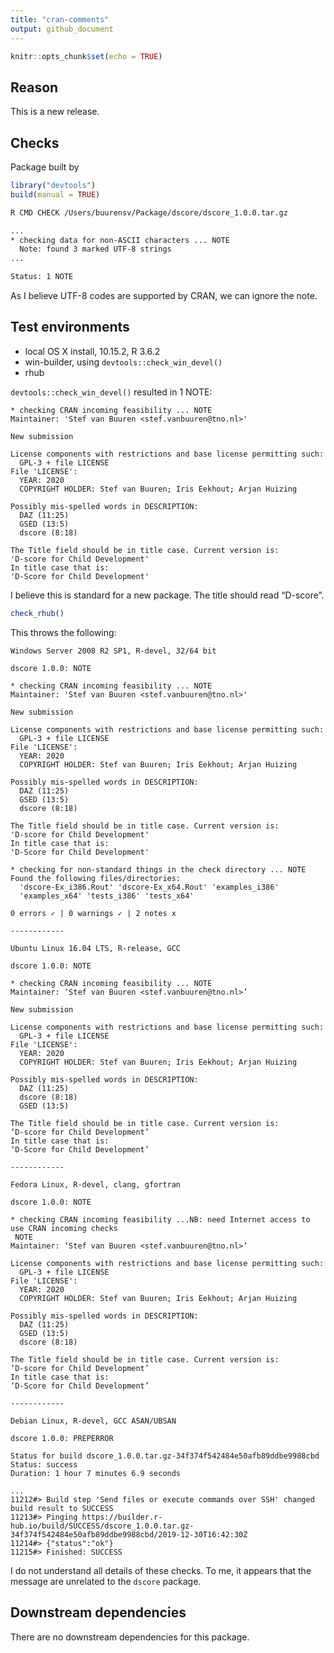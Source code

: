 ```yaml
---
title: "cran-comments"
output: github_document
---
```


```r
knitr::opts_chunk$set(echo = TRUE)
```

## Reason 

This is a new release.

## Checks

Package built by

```r
library("devtools")
build(manual = TRUE)
```

```bash
R CMD CHECK /Users/buurensv/Package/dscore/dscore_1.0.0.tar.gz

...
* checking data for non-ASCII characters ... NOTE
  Note: found 3 marked UTF-8 strings
...

Status: 1 NOTE
```

As I believe UTF-8 codes are supported by CRAN, we can ignore the note.

## Test environments
* local OS X install, 10.15.2, R 3.6.2
* win-builder, using `devtools::check_win_devel()`
* rhub

`devtools::check_win_devel()` resulted in 1 NOTE:

```
* checking CRAN incoming feasibility ... NOTE
Maintainer: 'Stef van Buuren <stef.vanbuuren@tno.nl>'

New submission

License components with restrictions and base license permitting such:
  GPL-3 + file LICENSE
File 'LICENSE':
  YEAR: 2020
  COPYRIGHT HOLDER: Stef van Buuren; Iris Eekhout; Arjan Huizing

Possibly mis-spelled words in DESCRIPTION:
  DAZ (11:25)
  GSED (13:5)
  dscore (8:18)

The Title field should be in title case. Current version is:
'D-score for Child Development'
In title case that is:
'D-Score for Child Development'
```

I believe this is standard for a new package.
The title should read "D-score".

```r
check_rhub()
```


This throws the following:

```
Windows Server 2008 R2 SP1, R-devel, 32/64 bit

dscore 1.0.0: NOTE

* checking CRAN incoming feasibility ... NOTE
Maintainer: 'Stef van Buuren <stef.vanbuuren@tno.nl>'

New submission

License components with restrictions and base license permitting such:
  GPL-3 + file LICENSE
File 'LICENSE':
  YEAR: 2020
  COPYRIGHT HOLDER: Stef van Buuren; Iris Eekhout; Arjan Huizing

Possibly mis-spelled words in DESCRIPTION:
  DAZ (11:25)
  GSED (13:5)
  dscore (8:18)

The Title field should be in title case. Current version is:
'D-score for Child Development'
In title case that is:
'D-Score for Child Development'

* checking for non-standard things in the check directory ... NOTE
Found the following files/directories:
  'dscore-Ex_i386.Rout' 'dscore-Ex_x64.Rout' 'examples_i386'
  'examples_x64' 'tests_i386' 'tests_x64'
  
0 errors ✓ | 0 warnings ✓ | 2 notes x

------------

Ubuntu Linux 16.04 LTS, R-release, GCC

dscore 1.0.0: NOTE

* checking CRAN incoming feasibility ... NOTE
Maintainer: ‘Stef van Buuren <stef.vanbuuren@tno.nl>’

New submission

License components with restrictions and base license permitting such:
  GPL-3 + file LICENSE
File 'LICENSE':
  YEAR: 2020
  COPYRIGHT HOLDER: Stef van Buuren; Iris Eekhout; Arjan Huizing

Possibly mis-spelled words in DESCRIPTION:
  DAZ (11:25)
  dscore (8:18)
  GSED (13:5)

The Title field should be in title case. Current version is:
‘D-score for Child Development’
In title case that is:
‘D-Score for Child Development’

------------
  
Fedora Linux, R-devel, clang, gfortran

dscore 1.0.0: NOTE

* checking CRAN incoming feasibility ...NB: need Internet access to use CRAN incoming checks
 NOTE
Maintainer: ‘Stef van Buuren <stef.vanbuuren@tno.nl>’

License components with restrictions and base license permitting such:
  GPL-3 + file LICENSE
File 'LICENSE':
  YEAR: 2020
  COPYRIGHT HOLDER: Stef van Buuren; Iris Eekhout; Arjan Huizing

Possibly mis-spelled words in DESCRIPTION:
  DAZ (11:25)
  GSED (13:5)
  dscore (8:18)

The Title field should be in title case. Current version is:
‘D-score for Child Development’
In title case that is:
‘D-Score for Child Development’

------------
  
Debian Linux, R-devel, GCC ASAN/UBSAN

dscore 1.0.0: PREPERROR

Status for build dscore_1.0.0.tar.gz-34f374f542484e50afb89ddbe9988cbd
Status: success 
Duration: 1 hour 7 minutes 6.9 seconds

...
11212#> Build step 'Send files or execute commands over SSH' changed build result to SUCCESS
11213#> Pinging https://builder.r-hub.io/build/SUCCESS/dscore_1.0.0.tar.gz-34f374f542484e50afb89ddbe9988cbd/2019-12-30T16:42:30Z
11214#> {"status":"ok"}
11215#> Finished: SUCCESS
```

I do not understand all details of these checks. To me, it appears that 
the message are unrelated to the `dscore` package.

## Downstream dependencies

There are no downstream dependencies for this package.
